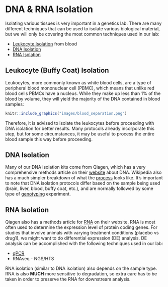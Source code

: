 # DNA & RNA Isolation

Isolating various tissues is very important in a genetics lab.  There are many different techniques that
can be used to isolate various biological material, but we will only be covering the most common
techniques used in our lab:

* [Leukocyte Isolation](#leukocyte_isolation) from blood
* [DNA Isolation](#dna_isolation)
* [RNA Isolation](#rna_isolation)

## Leukocyte (Buffy Coat) Isolation

Leukocytes, more commonly known as white blood cells, are a type of peripheral blood mononuclear cell (PBMC), which means that unlike red blood cells PBMCs have a nucleus.  While they make up less than 1% of the blood by volume, they will yield the majority of the DNA contained in blood samples:

```r
knitr::include_graphics("images/blood_separation.png") 
```

Therefore, it is advised to isolate the leukocytes before proceeding with DNA isolation for better results. Many protocols already incorporate this step, but for some circumstances, it may be useful to process the entire blood sample this way before proceeding.

## DNA Isolation {#isolating_dna}

Many of our DNA isolation kits come from Qiagen, which has a very comprehensive methods article on their [website](https://www.qiagen.com/us/resources/molecular-biology-methods/dna/) about DNA.  Wikipedia also has a much simpler breakdown of what the [process](https://en.wikipedia.org/wiki/DNA_extraction) looks like.  It's important to note that DNA isolation protocols differ based on the sample being used (brain, liver, blood, buffy coat, etc.), and are normally followed by some type of [genotyping](#molecular_genotyping) experiment.

## RNA Isolation {#isolating_rna}

Qiagen also has a methods article for [RNA](https://www.qiagen.com/us/resources/molecular-biology-methods/rna/) on their website.  RNA is most often used to determine the expression level of protein coding genes.  For studies that involve animals with varying treatment conditions (placebo vs drug1), we might want to do differential expression (DE) analysis.  DE analysis can be accomplished with the following techniques used in our lab:

* [qPCR](#qpcr_protocol)
* RNAseq - NGS/HTS

RNA isolation (similar to DNA isolation) also depends on the sample type.  RNA is also __MUCH__ more sensitive to degradation, so extra care has to be taken in order to preserve the RNA for downstream analysis.
